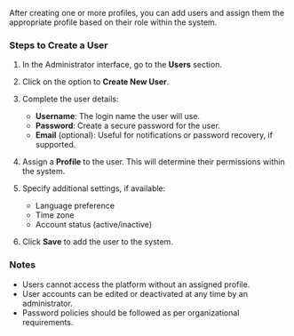 After creating one or more profiles, you can add users and assign them the appropriate profile based on their role within the system.

### Steps to Create a User

1. In the Administrator interface, go to the **Users** section.

2. Click on the option to **Create New User**.

3. Complete the user details:
   - **Username**: The login name the user will use.
   - **Password**: Create a secure password for the user.
   - **Email** (optional): Useful for notifications or password recovery, if supported.

4. Assign a **Profile** to the user. This will determine their permissions within the system.

5. Specify additional settings, if available:
   - Language preference
   - Time zone
   - Account status (active/inactive)

6. Click **Save** to add the user to the system.

### Notes

- Users cannot access the platform without an assigned profile.
- User accounts can be edited or deactivated at any time by an administrator.
- Password policies should be followed as per organizational requirements.
